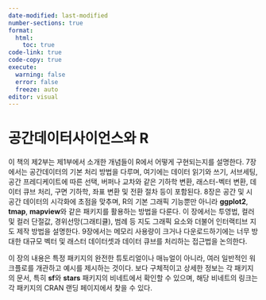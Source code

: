 ```yaml
---
date-modified: last-modified
number-sections: true
format: 
  html: 
    toc: true
code-link: true
code-copy: true
execute: 
  warning: false
  error: false
  freeze: auto
editor: visual
---
```


# 공간데이터사이언스와 R

이 책의 제2부는 제1부에서 소개한 개념들이 R에서 어떻게 구현되는지를 설명한다. 7장에서는 공간데이터의 기본 처리 방법을 다루며, 여기에는 데이터 읽기와 쓰기, 서브세팅, 공간 프레디케이트에 따른 선택, 버퍼나 교차와 같은 기하학 변환, 래스터-벡터 변환, 데이터 큐브 처리, 구면 기하학, 좌표 변환 및 전환 절차 등이 포함된다. 8장은 공간 및 시공간 데이터의 시각화에 초점을 맞추며, R의 기본 그래픽 기능뿐만 아니라 **ggplot2**, **tmap**, **mapview**와 같은 패키지를 활용하는 방법을 다룬다. 이 장에서는 투영법, 컬러 및 컬러 단절값, 경위선망(그래티큘), 범례 등 지도 그래픽 요소와 더불어 인터랙티브 지도 제작 방법을 설명한다. 9장에서는 메모리 사용량이 크거나 다운로드하기에는 너무 방대한 대규모 벡터 및 래스터 데이터셋과 데이터 큐브를 처리하는 접근법을 논의한다.

이 장의 내용은 특정 패키지의 완전한 튜토리얼이나 매뉴얼이 아니라, 여러 일반적인 워크플로를 개관하고 예시를 제시하는 것이다. 보다 구체적이고 상세한 정보는 각 패키지의 문서, 특히 **sf**와 **stars** 패키지의 비네트에서 확인할 수 있으며, 해당 비네트의 링크는 각 패키지의 CRAN 랜딩 페이지에서 찾을 수 있다.
